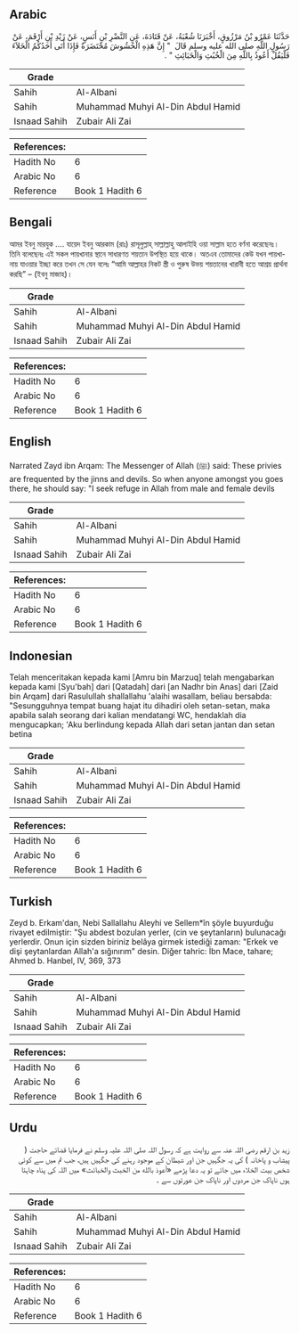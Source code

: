 ## Arabic


<div dir="rtl" lang="ar" style={{fontSize:'larger',backgroundColor:'#f8f9fa',padding:20}}>
حَدَّثَنَا عَمْرُو بْنُ مَرْزُوقٍ، أَخْبَرَنَا شُعْبَةُ، عَنْ قَتَادَةَ، عَنِ النَّضْرِ بْنِ أَنَسٍ، عَنْ زَيْدِ بْنِ أَرْقَمَ، عَنْ رَسُولِ اللَّهِ صلى الله عليه وسلم قَالَ ‏ "‏ إِنَّ هَذِهِ الْحُشُوشَ مُحْتَضَرَةٌ فَإِذَا أَتَى أَحَدُكُمُ الْخَلاَءَ فَلْيَقُلْ أَعُوذُ بِاللَّهِ مِنَ الْخُبُثِ وَالْخَبَائِثِ ‏"‏ ‏.‏
</div>
<div style={{backgroundColor:'#f8f9fa',padding:20, marginBottom: 10}}><table> <thead> <tr> <th>Grade</th> <th></th> </tr> </thead> <tbody> <tr><td>Sahih</td><td>Al-Albani</td></tr><tr><td>Sahih</td><td>Muhammad Muhyi Al-Din Abdul Hamid</td></tr><tr><td>Isnaad Sahih</td><td>Zubair Ali Zai</td></tr></tbody></table><table> <thead> <tr> <th>References:</th> <th></th> </tr> </thead> <tbody><tr><td>Hadith No</td><td>6</td></tr><tr><td>Arabic No</td><td>6</td></tr><tr><td>Reference</td><td>Book 1 Hadith 6</td></tr></tbody></table></div>

## Bengali


<div dir="ltr" lang="bn" style={{fontSize:'larger',backgroundColor:'#f8f9fa',padding:20}}>
আমর ইবনু মারযুক .... যায়েদ ইবনু আরকাম (রাঃ) রাসূলুল্লাহ্ সাল্লাল্লাহু আলাইহি ওয়া সাল্লাম হতে বর্ণনা করেছেনঃ। তিনি বলেছেনঃ এই সকল পায়খানার স্থানে সাধারণত শয়তান উপস্থিত হয়ে থাকে। অতএব তোমাদের কেউ যখন পায়খানায় যাওয়ার ইচ্ছা করে তখন সে যেন বলেঃ “আমি আল্লাহর নিকট স্ত্রী ও পুরুষ উভয় শয়তানের খারাবী হতে আশ্রয় প্রার্থনা করছি” – (ইবনু মাজাহ)।
</div>
<div style={{backgroundColor:'#f8f9fa',padding:20, marginBottom: 10}}><table> <thead> <tr> <th>Grade</th> <th></th> </tr> </thead> <tbody> <tr><td>Sahih</td><td>Al-Albani</td></tr><tr><td>Sahih</td><td>Muhammad Muhyi Al-Din Abdul Hamid</td></tr><tr><td>Isnaad Sahih</td><td>Zubair Ali Zai</td></tr></tbody></table><table> <thead> <tr> <th>References:</th> <th></th> </tr> </thead> <tbody><tr><td>Hadith No</td><td>6</td></tr><tr><td>Arabic No</td><td>6</td></tr><tr><td>Reference</td><td>Book 1 Hadith 6</td></tr></tbody></table></div>

## English


<div dir="ltr" lang="en" style={{fontSize:'larger',backgroundColor:'#f8f9fa',padding:20}}>
Narrated Zayd ibn Arqam: The Messenger of Allah (ﷺ) said: These privies are frequented by the jinns and devils. So when anyone amongst you goes there, he should say: "I seek refuge in Allah from male and female devils
</div>
<div style={{backgroundColor:'#f8f9fa',padding:20, marginBottom: 10}}><table> <thead> <tr> <th>Grade</th> <th></th> </tr> </thead> <tbody> <tr><td>Sahih</td><td>Al-Albani</td></tr><tr><td>Sahih</td><td>Muhammad Muhyi Al-Din Abdul Hamid</td></tr><tr><td>Isnaad Sahih</td><td>Zubair Ali Zai</td></tr></tbody></table><table> <thead> <tr> <th>References:</th> <th></th> </tr> </thead> <tbody><tr><td>Hadith No</td><td>6</td></tr><tr><td>Arabic No</td><td>6</td></tr><tr><td>Reference</td><td>Book 1 Hadith 6</td></tr></tbody></table></div>

## Indonesian


<div dir="ltr" lang="id" style={{fontSize:'larger',backgroundColor:'#f8f9fa',padding:20}}>
Telah menceritakan kepada kami [Amru bin Marzuq] telah mengabarkan kepada kami [Syu'bah] dari [Qatadah] dari [an Nadhr bin Anas] dari [Zaid bin Arqam] dari Rasulullah shallallahu 'alaihi wasallam, beliau bersabda: "Sesungguhnya tempat buang hajat itu dihadiri oleh setan-setan, maka apabila salah seorang dari kalian mendatangi WC, hendaklah dia mengucapkan; 'Aku berlindung kepada Allah dari setan jantan dan setan betina
</div>
<div style={{backgroundColor:'#f8f9fa',padding:20, marginBottom: 10}}><table> <thead> <tr> <th>Grade</th> <th></th> </tr> </thead> <tbody> <tr><td>Sahih</td><td>Al-Albani</td></tr><tr><td>Sahih</td><td>Muhammad Muhyi Al-Din Abdul Hamid</td></tr><tr><td>Isnaad Sahih</td><td>Zubair Ali Zai</td></tr></tbody></table><table> <thead> <tr> <th>References:</th> <th></th> </tr> </thead> <tbody><tr><td>Hadith No</td><td>6</td></tr><tr><td>Arabic No</td><td>6</td></tr><tr><td>Reference</td><td>Book 1 Hadith 6</td></tr></tbody></table></div>

## Turkish


<div dir="ltr" lang="tr" style={{fontSize:'larger',backgroundColor:'#f8f9fa',padding:20}}>
Zeyd b. Erkam'dan, Nebi Sallallahu Aleyhi ve Sellem*în şöyle buyurduğu rivayet edilmiştir: "Şu abdest bozulan yerler, (cin ve şeytanların) bulunacağı yerlerdir. Onun için sizden biriniz belâya girmek istediği zaman: "Erkek ve dişi şeytanlardan Allah'a sığınırım" desin. Diğer tahric: İbn Mace, tahare; Ahmed b. Hanbel, IV, 369, 373
</div>
<div style={{backgroundColor:'#f8f9fa',padding:20, marginBottom: 10}}><table> <thead> <tr> <th>Grade</th> <th></th> </tr> </thead> <tbody> <tr><td>Sahih</td><td>Al-Albani</td></tr><tr><td>Sahih</td><td>Muhammad Muhyi Al-Din Abdul Hamid</td></tr><tr><td>Isnaad Sahih</td><td>Zubair Ali Zai</td></tr></tbody></table><table> <thead> <tr> <th>References:</th> <th></th> </tr> </thead> <tbody><tr><td>Hadith No</td><td>6</td></tr><tr><td>Arabic No</td><td>6</td></tr><tr><td>Reference</td><td>Book 1 Hadith 6</td></tr></tbody></table></div>

## Urdu


<div dir="rtl" lang="ur" style={{fontSize:'larger',backgroundColor:'#f8f9fa',padding:20}}>
زید بن ارقم رضی اللہ عنہ سے روایت ہے کہ رسول اللہ صلی اللہ علیہ وسلم نے فرمایا قضائے حاجت ( پیشاب و پاخانہ ) کی یہ جگہیں جن اور شیطان کے موجود رہنے کی جگہیں ہیں، جب تم میں سے کوئی شخص بیت الخلاء میں جائے تو یہ دعا پڑھے «أعوذ بالله من الخبث والخبائث» میں اللہ کی پناہ چاہتا ہوں ناپاک جن مردوں اور ناپاک جن عورتوں سے ۔
</div>
<div style={{backgroundColor:'#f8f9fa',padding:20, marginBottom: 10}}><table> <thead> <tr> <th>Grade</th> <th></th> </tr> </thead> <tbody> <tr><td>Sahih</td><td>Al-Albani</td></tr><tr><td>Sahih</td><td>Muhammad Muhyi Al-Din Abdul Hamid</td></tr><tr><td>Isnaad Sahih</td><td>Zubair Ali Zai</td></tr></tbody></table><table> <thead> <tr> <th>References:</th> <th></th> </tr> </thead> <tbody><tr><td>Hadith No</td><td>6</td></tr><tr><td>Arabic No</td><td>6</td></tr><tr><td>Reference</td><td>Book 1 Hadith 6</td></tr></tbody></table></div>